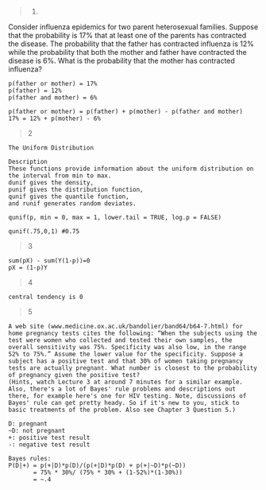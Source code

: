 >1. 

Consider influenza epidemics for two parent heterosexual families. Suppose that the probability is 17% that at least one of the parents has contracted the disease. The probability that the father has contracted influenza is 12% while the probability that both the mother and father have contracted the disease is 6%. What is the probability that the mother has contracted influenza?
```
p(father or mother) = 17%
p(father) = 12%
p(father and mother) = 6%

p(father or mother) = p(father) + p(mother) - p(father and mother)
17% = 12% + p(mother) - 6%
```
>2
```
The Uniform Distribution

Description
These functions provide information about the uniform distribution on the interval from min to max. 
dunif gives the density, 
punif gives the distribution function, 
qunif gives the quantile function,
and runif generates random deviates.

qunif(p, min = 0, max = 1, lower.tail = TRUE, log.p = FALSE)

qunif(.75,0,1) #0.75
```

> 3
```
sum(pX) - sum(Y(1-p))=0
pX = (1-p)Y
```

> 4
```
central tendency is 0
```
> 5
```
A web site (www.medicine.ox.ac.uk/bandolier/band64/b64-7.html) for home pregnancy tests cites the following: “When the subjects using the test were women who collected and tested their own samples, the overall sensitivity was 75%. Specificity was also low, in the range 52% to 75%.” Assume the lower value for the specificity. Suppose a subject has a positive test and that 30% of women taking pregnancy tests are actually pregnant. What number is closest to the probability of pregnancy given the positive test?
(Hints, watch Lecture 3 at around 7 minutes for a similar example. Also, there's a lot of Bayes' rule problems and descriptions out there, for example here's one for HIV testing. Note, discussions of Bayes' rule can get pretty heady. So if it's new to you, stick to basic treatments of the problem. Also see Chapter 3 Question 5.)

D: pregnant
~D: not pregnant
+: positive test result
-: negative test result

Bayes rules:
P(D|+) = p(+|D)*p(D)/(p(+|D)*p(D) + p(+|~D)*p(~D))
       = 75% * 30%/ (75% * 30% + (1-52%)*(1-30%))
       = ~.4

```






